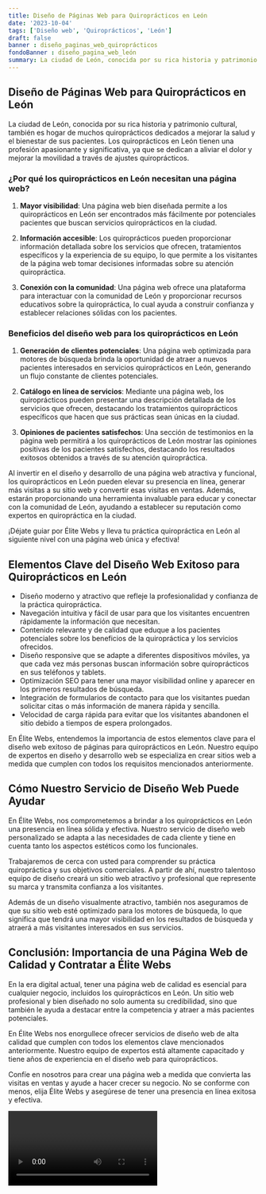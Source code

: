 ```yaml
---
title: Diseño de Páginas Web para Quiroprácticos en León
date: '2023-10-04'
tags: ['Diseño web', 'Quiroprácticos', 'León']
draft: false
banner : diseño_paginas_web_quiroprácticos
fondoBanner : diseño_pagina_web_león
summary: La ciudad de León, conocida por su rica historia y patrimonio cultural, también es hogar de muchos quiroprácticos dedicados a mejorar la salud y el bienestar de sus pacientes. Los quiroprácticos en León tienen una profesión apasionante y significativa, ya que se dedican a aliviar el dolor y mejorar la movilidad a través de ajustes quiroprácticos. 
---
```


## Diseño de Páginas Web para Quiroprácticos en León

La ciudad de León, conocida por su rica historia y patrimonio cultural, también es hogar de muchos quiroprácticos dedicados a mejorar la salud y el bienestar de sus pacientes. Los quiroprácticos en León tienen una profesión apasionante y significativa, ya que se dedican a aliviar el dolor y mejorar la movilidad a través de ajustes quiroprácticos. 

### ¿Por qué los quiroprácticos en León necesitan una página web?

1. **Mayor visibilidad**: Una página web bien diseñada permite a los quiroprácticos en León ser encontrados más fácilmente por potenciales pacientes que buscan servicios quiroprácticos en la ciudad.

2. **Información accesible**: Los quiroprácticos pueden proporcionar información detallada sobre los servicios que ofrecen, tratamientos específicos y la experiencia de su equipo, lo que permite a los visitantes de la página web tomar decisiones informadas sobre su atención quiropráctica.

3. **Conexión con la comunidad**: Una página web ofrece una plataforma para interactuar con la comunidad de León y proporcionar recursos educativos sobre la quiropráctica, lo cual ayuda a construir confianza y establecer relaciones sólidas con los pacientes.

### Beneficios del diseño web para los quiroprácticos en León

1. **Generación de clientes potenciales**: Una página web optimizada para motores de búsqueda brinda la oportunidad de atraer a nuevos pacientes interesados ​​en servicios quiroprácticos en León, generando un flujo constante de clientes potenciales.

2. **Catálogo en línea de servicios**: Mediante una página web, los quiroprácticos pueden presentar una descripción detallada de los servicios que ofrecen, destacando los tratamientos quiroprácticos específicos que hacen que sus prácticas sean únicas en la ciudad.

3. **Opiniones de pacientes satisfechos**: Una sección de testimonios en la página web permitirá a los quiroprácticos de León mostrar las opiniones positivas de los pacientes satisfechos, destacando los resultados exitosos obtenidos a través de su atención quiropráctica.

Al invertir en el diseño y desarrollo de una página web atractiva y funcional, los quiroprácticos en León pueden elevar su presencia en línea, generar más visitas a su sitio web y convertir esas visitas en ventas. Además, estarán proporcionando una herramienta invaluable para educar y conectar con la comunidad de León, ayudando a establecer su reputación como expertos en quiropráctica en la ciudad.

¡Déjate guiar por Élite Webs y lleva tu práctica quiropráctica en León al siguiente nivel con una página web única y efectiva!

<GifSeo />

<Cta />

## Elementos Clave del Diseño Web Exitoso para Quiroprácticos en León

- Diseño moderno y atractivo que refleje la profesionalidad y confianza de la práctica quiropráctica.
- Navegación intuitiva y fácil de usar para que los visitantes encuentren rápidamente la información que necesitan.
- Contenido relevante y de calidad que eduque a los pacientes potenciales sobre los beneficios de la quiropráctica y los servicios ofrecidos.
- Diseño responsive que se adapte a diferentes dispositivos móviles, ya que cada vez más personas buscan información sobre quiroprácticos en sus teléfonos y tablets.
- Optimización SEO para tener una mayor visibilidad online y aparecer en los primeros resultados de búsqueda.
- Integración de formularios de contacto para que los visitantes puedan solicitar citas o más información de manera rápida y sencilla.
- Velocidad de carga rápida para evitar que los visitantes abandonen el sitio debido a tiempos de espera prolongados.

En Élite Webs, entendemos la importancia de estos elementos clave para el diseño web exitoso de páginas para quiroprácticos en León. Nuestro equipo de expertos en diseño y desarrollo web se especializa en crear sitios web a medida que cumplen con todos los requisitos mencionados anteriormente. 

## Cómo Nuestro Servicio de Diseño Web Puede Ayudar

En Élite Webs, nos comprometemos a brindar a los quiroprácticos en León una presencia en línea sólida y efectiva. Nuestro servicio de diseño web personalizado se adapta a las necesidades de cada cliente y tiene en cuenta tanto los aspectos estéticos como los funcionales.

Trabajaremos de cerca con usted para comprender su práctica quiropráctica y sus objetivos comerciales. A partir de ahí, nuestro talentoso equipo de diseño creará un sitio web atractivo y profesional que represente su marca y transmita confianza a los visitantes.

Además de un diseño visualmente atractivo, también nos aseguramos de que su sitio web esté optimizado para los motores de búsqueda, lo que significa que tendrá una mayor visibilidad en los resultados de búsqueda y atraerá a más visitantes interesados en sus servicios.

## Conclusión: Importancia de una Página Web de Calidad y Contratar a Élite Webs

En la era digital actual, tener una página web de calidad es esencial para cualquier negocio, incluidos los quiroprácticos en León. Un sitio web profesional y bien diseñado no solo aumenta su credibilidad, sino que también le ayuda a destacar entre la competencia y atraer a más pacientes potenciales.

En Élite Webs nos enorgullece ofrecer servicios de diseño web de alta calidad que cumplen con todos los elementos clave mencionados anteriormente. Nuestro equipo de expertos está altamente capacitado y tiene años de experiencia en el diseño web para quiroprácticos.

Confíe en nosotros para crear una página web a medida que convierta las visitas en ventas y ayude a hacer crecer su negocio. No se conforme con menos, elija Élite Webs y asegúrese de tener una presencia en línea exitosa y efectiva.

<Video />

<CtaBot job='Quiroprácticos' city='León'/>

<Gmaps query='León+españa+maps' />